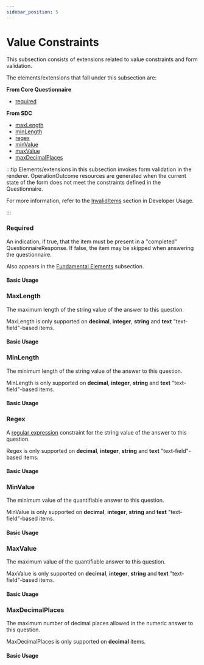 ```yaml
---
sidebar_position: 5
---
```



# Value Constraints

This subsection consists of extensions related to value constraints and form validation.

The elements/extensions that fall under this subsection are:

**From Core Questionnaire**

- [required](https://www.hl7.org/fhir/r4/questionnaire-definitions.html#Questionnaire.item.required)

**From SDC**

- [maxLength](http://hl7.org/fhir/uv/sdc/behavior.html#maxLength)
- [minLength](http://hl7.org/fhir/uv/sdc/behavior.html#minLength)
- [regex](http://hl7.org/fhir/uv/sdc/behavior.html#regex)
- [minValue](http://hl7.org/fhir/uv/sdc/behavior.html#minValue)
- [maxValue](http://hl7.org/fhir/uv/sdc/behavior.html#maxValue)
- [maxDecimalPlaces](http://hl7.org/fhir/uv/sdc/behavior.html#maxDecimalPlaces)

:::tip
Elements/extensions in this subsection invokes form validation in the renderer. OperationOutcome resources are generated when the current state of the form does not meet the constraints defined in the Questionnaire.

For more information, refer to the [InvalidItems](/docs/dev/storehooks/questionnaire-response-store/invalid-items) section in Developer Usage.

:::

### Required

An indication, if true, that the item must be present in a "completed" QuestionnaireResponse. If false, the item may be skipped when answering the questionnaire.

Also appears in the [Fundamental Elements](/docs/sdc/advanced/fundamental) subsection.

#### Basic Usage

<IframeContainer storyId="component-sdc-8-1-4-advanced-other--required" initialHeight={120} />

### MaxLength

The maximum length of the string value of the answer to this question.

MaxLength is only supported on **decimal**, **integer**, **string** and **text** "text-field"-based items.

#### Basic Usage

<IframeContainer
  storyId="component-sdc-9-1-1-form-behavior-value-constraints--max-length"
  initialHeight={272}
/>

### MinLength

The minimum length of the string value of the answer to this question.

MinLength is only supported on **decimal**, **integer**, **string** and **text** "text-field"-based items.

#### Basic Usage

<IframeContainer
  storyId="component-sdc-9-1-1-form-behavior-value-constraints--min-length"
  initialHeight={272}
/>

### Regex

A [regular expression](https://developer.mozilla.org/en-US/docs/Web/JavaScript/Guide/Regular_expressions) constraint for the string value of the answer to this question.

Regex is only supported on **decimal**, **integer**, **string** and **text** "text-field"-based items.

#### Basic Usage

<IframeContainer
  storyId="component-sdc-9-1-1-form-behavior-value-constraints--regex"
  initialHeight={272}
/>

### MinValue

The minimum value of the quantifiable answer to this question.

MinValue is only supported on **decimal**, **integer**, **string** and **text** "text-field"-based items.

#### Basic Usage

<IframeContainer
  storyId="component-sdc-9-1-1-form-behavior-value-constraints--min-value"
  initialHeight={272}
/>

### MaxValue

The maximum value of the quantifiable answer to this question.

MaxValue is only supported on **decimal**, **integer**, **string** and **text** "text-field"-based items.

#### Basic Usage

<IframeContainer
  storyId="component-sdc-9-1-1-form-behavior-value-constraints--max-value"
  initialHeight={272}
/>

### MaxDecimalPlaces

The maximum number of decimal places allowed in the numeric answer to this question.

MaxDecimalPlaces is only supported on **decimal** items.

#### Basic Usage

<IframeContainer
  storyId="component-sdc-9-1-1-form-behavior-value-constraints--max-decimal-places"
  initialHeight={272}
/>
